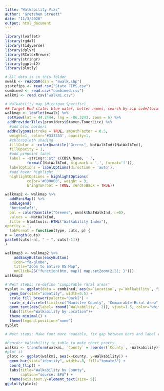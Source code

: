 ```yaml
---
title: "Walkability Vizs"
author: "Gretchen Streett"
date: "11/3/2020"
output: html_document
---
```


```r
library(leaflet)
library(rgdal)
library(tidyverse)
library(dplyr)
library(RColorBrewer)
library(stringr)
library(ggplot2)
library(plotly)

# All data is in this folder
mwalk <- readOGR(dsn = "mwalk.shp")
statefips <- read.csv("State FIPS.csv")
combined <- read.csv("combined.csv")
walkmi <- read.csv("walkmi.csv")
```

```r
# Walkability map (Michigan Specific) 
## Target End state: blue water, better names, search by zip code/location, round Walkability Index Score, add points/layers for parks/schools/nature
walkmap <- leaflet(mwalk) %>%
 setView(lat = 44.2444, lng = -86.3243, zoom = 6) %>%
 addProviderTiles(providers$Stamen.TonerLite) %>%
  #add bloc borders
 addPolygons(stroke = TRUE, smoothFactor = 0.5,
  weight=1, color='#333333', opacity=1, 
  #chloropleth shading
  fillColor = ~colorQuantile("Greens", NatWalkInd)(NatWalkInd), 
  fillOpacity = 1, 
  #add pinpoint label
  label = ~stringr::str_c(CBSA_Name, ' ',
          formatC(NatWalkInd, big.mark = ',', format='f')),
  labelOptions = labelOptions(direction = 'auto'),
  #add hover highlight
  highlightOptions = highlightOptions(
          color='#000000', weight = 3,
          bringToFront = TRUE, sendToBack = TRUE))

walkmap2 <- walkmap %>% 
  addMiniMap() %>%
  addLegend(
  "bottomleft", 
  pal = colorQuantile("Greens", mwalk$NatWalkInd, n=5),
  values = ~NatWalkInd,
  title = htmltools::HTML("Walkability Index"),
opacity = 1, 
  labFormat = function(type, cuts, p) {
n = length(cuts)
paste0(cuts[-n], " – ", cuts[-1])}
)

walkmap3 <- walkmap2 %>%
    addEasyButton(easyButton(
    icon="fa-globe", 
    title="Zoom to Entire US Map",
    onClick=JS("function(btn, map){ map.setZoom(2.5); }"))) 
walkmap3
```

```r
# Next steps: re-define "comparable rural areas"
myplot <- ggplot(data = combined, aes(x=`Location`, y=`Walkability`, fill=`Location`)) + 
  geom_bar(stat="identity", width=0.5) +
  scale_fill_brewer(palette="Dark2") +
  scale_x_discrete(limits=c("Manistee County", "Comparable Rural Area", "Entire State")) +
  geom_text(aes(label= round(`Walkability`, 2)), vjust=1.5, color="white", size=4)+
  labs(title="Walkability by Location")+
  theme_minimal() + 
  theme(legend.position="none")
myplot
```

```r
# Next steps: Make font more readable, fix gap between bars and label on y axis

#Reorder Walkability in table to make chart pretty
walkmi <- transform(walkmi, `County` = reorder(`County`, -Walkability))
#plot it 
 plotc <- ggplot(walkmi, aes(x=County, y=Walkability)) + 
  geom_bar(stat="identity", width=.8, fill="tomato3") + 
  coord_flip() +
  labs(title="Walkability by County",
       caption="source: EPA") + 
  theme(axis.text.y=element_text(size= 5))
ggplotly(plotc)
```


